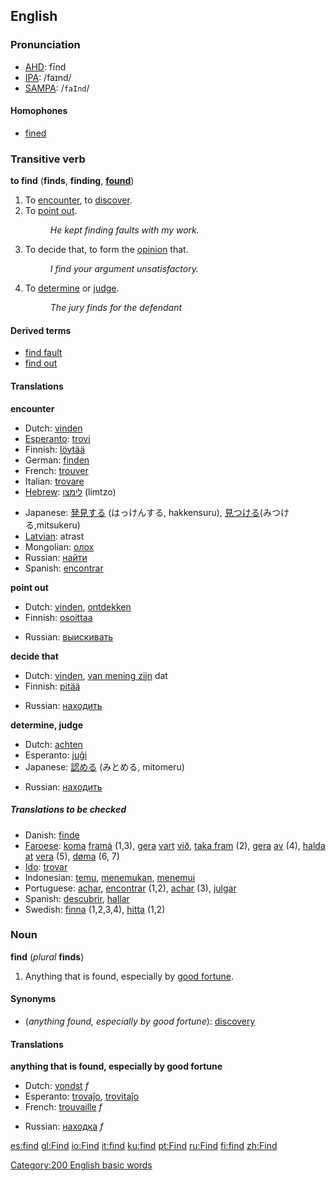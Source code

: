 ==English==
===Pronunciation===
*[[AHD]]: fīnd
*[[IPA]]: /faɪnd/
*[[SAMPA]]: /<tt>faInd</tt>/

====Homophones====
*[[fine]]d

===Transitive verb===
'''to find''' ('''finds''', '''finding''', '''[[found]]''')

#To [[encounter]], to [[discover]].
#To [[point out]].
#:''He kept finding faults with my work.''
#To decide that, to form the [[opinion]] that.
#:''I find your argument unsatisfactory.''
#To [[determine]] or [[judge]].
#:''The jury finds for the defendant''

====Derived terms====
*[[find fault]]
*[[find out]]

====Translations====

'''encounter'''
{{top}}
*Dutch: [[vinden]]
*[[Esperanto]]: [[trovi]]
*Finnish: [[löytää]]
*German: [[finden]]
*French: [[trouver]]
*Italian: [[trovare]]
*[[Hebrew]]: [[לימצו]] (limtzo)
{{mid}}
*Japanese: [[発見]]する (はっけんする, hakkensuru), [[見]]つける(みつける,mitsukeru)
*[[Latvian]]: atrast
*Mongolian: [[олох]]
*Russian: [[найти]]
*Spanish: [[encontrar]]
{{bottom}}

'''point out'''
{{top}}
*Dutch: [[vinden]], [[ontdekken]]
*Finnish: [[osoittaa]]
{{mid}}
*Russian: [[выискивать]]
{{bottom}}

'''decide that'''
{{top}}
*Dutch: [[vinden]], [[van mening zijn]] dat
*Finnish: [[pitää]]
{{mid}}
*Russian: [[находить]]
{{bottom}}

'''determine, judge'''
{{top}}
*Dutch: [[achten]]
*Esperanto: [[juĝi]]
*Japanese: [[認]]める (みとめる, mitomeru)
{{mid}}
*Russian: [[находить]]
{{bottom}}

=====Translations to be checked=====
<!--Remove this section once all of the translations below have been moved into the tables above.-->
{{checktrans}}

*Danish: [[finde]]
*[[Faroese]]: [[koma]] [[framá]] (1,3), [[gera]] [[vart]] [[við]], [[taka fram]] (2), [[gera]] [[av]] (4), [[halda]] [[at]] [[vera]] (5), [[døma]] (6, 7)
*[[Ido]]: [[trovar]]
*Indonesian: [[temu]], [[temu|menemukan]], [[temu|menemui]]
*Portuguese: [[achar]], [[encontrar]] (1,2), [[achar]] (3), [[julgar]]
*Spanish: [[descubrir]], [[hallar]]
*Swedish: [[finna]] (1,2,3,4),  [[hitta]] (1,2)

===Noun===
'''find''' (''plural'' '''finds''')

#Anything that is found, especially by [[good fortune]].

====Synonyms====
*(''anything found, especially by good fortune''): [[discovery]]

====Translations====

'''anything that is found, especially by good fortune'''
{{top}}
*Dutch: [[vondst]] ''f''
*Esperanto: [[trovaĵo]], [[trovitaĵo]]
*French: [[trouvaille]] ''f''
{{mid}}
*Russian: [[находка]] ''f''
{{bottom}}

[[Category:200 English basic words]]

[[es:find]]
[[gl:Find]]
[[io:Find]]
[[it:find]]
[[ku:find]]
[[pt:Find]]
[[ru:Find]]
[[fi:find]]
[[zh:Find]]